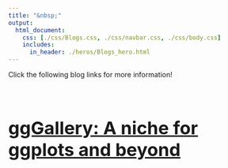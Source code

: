 ```yaml
---
title: "&nbsp;"
output:
  html_document:
    css: [./css/Blogs.css, ./css/navbar.css, ./css/body.css]
    includes:
      in_header: ./heros/Blogs_hero.html
---
```

<style>
h1 {font-weight: bold !important; 
    font-size: 36px !important}
</style>

Click the following blog links for more information!

<div style="height: 1em;"></div>
<a href=# target="_blank"><h1>ggGallery: A niche for ggplots and beyond</h1></a>

<!-- <div style="height: 1em;"></div> -->
<!-- <a href=# target="_blank"><h1>Eco-logics: random thoughts in ecology</h1></a> -->


